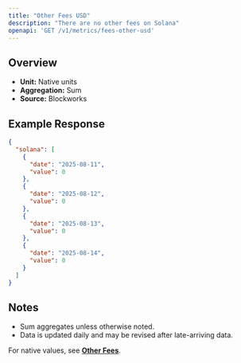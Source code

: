 ```yaml
---
title: "Other Fees USD"
description: "There are no other fees on Solana"
openapi: 'GET /v1/metrics/fees-other-usd'
---
```


## Overview

- **Unit:** Native units
- **Aggregation:** Sum
- **Source:** Blockworks

## Example Response

```json
{
  "solana": [
    {
      "date": "2025-08-11",
      "value": 0
    },
    {
      "date": "2025-08-12",
      "value": 0
    },
    {
      "date": "2025-08-13",
      "value": 0
    },
    {
      "date": "2025-08-14",
      "value": 0
    }
  ]
}
```

## Notes
- Sum aggregates unless otherwise noted.
- Data is updated daily and may be revised after late-arriving data.


<Note>For native values, see **[Other Fees](./fees-other)**.</Note>